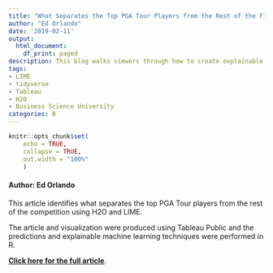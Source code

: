 ```yaml
---
title: "What Separates the Top PGA Tour Players from the Rest of the Field"
author: "Ed Orlando"
date: '2019-02-11'
output:
  html_document:
    df_print: paged
description: This blog walks viewers through how to create explainable machine learning algorithms to see what makes the top PGA players the best.
tags:
- LIME
- tidyverse
- Tableau
- H2O
- Business Science University
categories: R
---
```


```r
knitr::opts_chunk$set(
    echo = TRUE,
    collapse = TRUE,
    out.width = "100%"
    )
```

#### Author: Ed Orlando

This article identifies what separates the top PGA Tour players from the rest of the competition using H2O and LIME.

The article and visualization were produced using Tableau Public and the predictions and explainable machine learning techniques were performed in R.  

**[Click here for the full article](<https://public.tableau.com/profile/ed.orlando#!/vizhome/PGATourAnalytics/PGATourAnalytics>)**.
